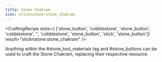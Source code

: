 ```yaml
---
title: Stone Chakram
icon: sticknstone:stone_chakram
---
```


<CraftingRecipe
slots={
        ['stone_button', 'cobblestone', 'stone_button',
        'cobblestone', '', 'cobblestone',
        'stone_button', 'stick', 'stone_button']}
result="sticknstone:stone_chakram"
/>

Anything within the #stone\_tool\_materials tag and #stone_buttons can be used to craft the Stone Chakram, replacing their respective resource.